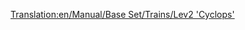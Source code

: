 [[Translation:en/Manual/Base Set/Trains/Lev2 'Cyclops']]
{{en/Manual/Base Set/Trains/Trains|Cost=£86,718 ($173,436)
|Speed=450 kph (281 mph)
|Weight=120 t
|Power=12,000 hp (8,948 kW)
|Annual=£3,557 ($7,114)
|Designed=2028
|Lifespan=20 years
|Capacity=N/A
|Description=No description has been written for this train yet. If you know something about this train, feel free to edit this page and add it!
|Real-life=No Real-Life Equivalent has been found for this train. Perhaps in a few years, when MagLev has become a real technology, you could fill in a Second-Generation MagLev engine here.
}}